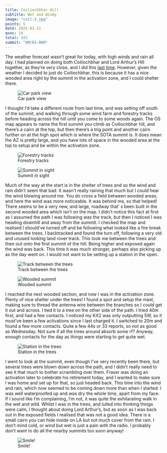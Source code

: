 ```yaml
---
title: Coiliochbhar Hill
subtitle: Wet and Windy
image: "coil-2.jpg"
points: 5
date: 2025-02-21
qsos: 14
total: 342
summit: "GM/ES-060"
---
```


The weather forecast wasn't great for today, with high winds and rain all day. I had planned on doing both Coiliochbhar and Lord Arthur's Hill together, as they're very close, and I did this [last](https://gm5alx.uk/sota/2024/gm-es-062/) [time](https://gm5alx.uk/sota/2024/gm-es-060/). However, given the weather I decided to just do Coiliochbhar, this is because it has a nice wooded area right by the summit in the activation zone, and I could shelter there.

![Car park view](coil-7.jpg)

I thought I'd take a different route from last time, and was setting off south of the summit, and walking through some wind farm and forestry tracks before heading across the hill until you come to some woods again. The OS map appears to name the first summit you climb as Coiliochbhar hill, and there's a cairn at the top, but then there's a trig point and another cairn further on at the high spot which is where the SOTA summit is. It does mean the AZ is pretty large, and you have lots of space in the wooded area at the top to setup and be within the activation zone.

![Forestry tracks](coil-6.jpg)

![Summit in sight](coil-5.jpg)

Much of the way at the start is in the shelter of trees and so the wind and rain didn't seem that bad. It wasn't really raining that much but I could hear the wind blowing around me. You do cross a field between wooded areas, and here the wind was more noticeable. It was behind me, so that helped! There seems to be a very new, and large, roadway that' s been built in the second wooded area which isn't on the map. I didn't notice this fact at first as I assumed the path I was following was the track, but then I noticed I was heading downhill and away from the summit. I checked the map and realised I should've turned off and be following what looked like a fire break between the trees. I backtracked and found the turn off, following a very old and unused looking land rover track. This took me between the trees and then out onto the first summit of the hill. Being higher and exposed again the wind was back. This time it was much stronger, perhaps also picking up as the day went on. I would not want to be setting up a station in the open.

![Track between the trees](coil-4.jpg)

![Wooded summit](coil-1.jpg)

I reached the next wooded section, and now I was in the activation zone. Plenty of nice shelter under the trees! I found a spot and setup the mast, making sure to thread the antenna wire between the branches so I could get it out and across. I tied it to a tree on the other side of the path. I tried 40m first, and had a few contacts. I noticed my KX2 was only outputting 5W, so it must've been a few activations since I last charged it. I switched to 20m and found a few more contacts. Quite a few 44s or 33 reports, so not as good as Wednesday. Not sure if all the trees around absorb some rf? Anyway, enough contacts for the day as things were starting to get quite wet.

![Station in the trees](coil-3.jpg)

I went to look at the summit, even though I've very recently been there, but several trees were blown down across the path, and I didn't really need to see it that much to bother scrambling over them. Fraser was doing an activation later to celebrate his retirement today, and I wanted to make sure I was home and set up for that, so just headed back. This time into the wind and rain, which now seemed to be coming down more than when I started. I was well waterproofed up and was dry the whole time, apart from my face. If I sound like I'm complaining, I'm not, it was quite the exhilarating walk in the wet and wild. Whilst I was in the trees, and lulled into thinking things were calm, I thought about doing Lord Arthur's, but as soon as I was back out in the exposed fields I realised that was not a good idea. There is a small cairn you can hide inside on LA but not much cover from the rain. I don't mind cold, or wind but wet is just a pain with the radio. I probably don't want to do all the nearby summits too soon anyway!

![Smile!](coil-2.jpg)
